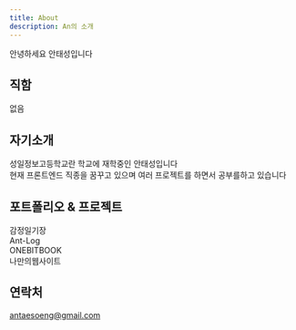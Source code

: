 ```yaml
---
title: About
description: An의 소개
---
```

안녕하세요 안태성입니다
## 직함
없음
## 자기소개
성일정보고등학교란 학교에 재학중인 안태성입니다 <br/> 현재 프론트엔드 직종을 꿈꾸고 있으며 여러 프로젝트를 하면서 공부를하고 있습니다 
## 포트폴리오 & 프로젝트
감정일기장 <br/> Ant-Log <br/>ONEBITBOOK <br/> 나만의웹사이트
## 연락처
antaesoeng@gmail.com
